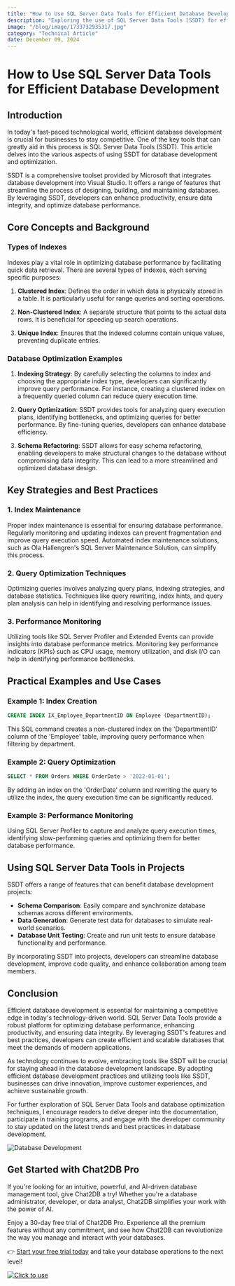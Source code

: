 ```yaml
---
title: "How to Use SQL Server Data Tools for Efficient Database Development"
description: "Exploring the use of SQL Server Data Tools (SSDT) for efficient database development, discussing its impact on the current technology landscape."
image: "/blog/image/1733732935317.jpg"
category: "Technical Article"
date: December 09, 2024
---
```


# How to Use SQL Server Data Tools for Efficient Database Development

## Introduction

In today's fast-paced technological world, efficient database development is crucial for businesses to stay competitive. One of the key tools that can greatly aid in this process is SQL Server Data Tools (SSDT). This article delves into the various aspects of using SSDT for database development and optimization.

SSDT is a comprehensive toolset provided by Microsoft that integrates database development into Visual Studio. It offers a range of features that streamline the process of designing, building, and maintaining databases. By leveraging SSDT, developers can enhance productivity, ensure data integrity, and optimize database performance.

## Core Concepts and Background

### Types of Indexes

Indexes play a vital role in optimizing database performance by facilitating quick data retrieval. There are several types of indexes, each serving specific purposes:

1. **Clustered Index**: Defines the order in which data is physically stored in a table. It is particularly useful for range queries and sorting operations.

2. **Non-Clustered Index**: A separate structure that points to the actual data rows. It is beneficial for speeding up search operations.

3. **Unique Index**: Ensures that the indexed columns contain unique values, preventing duplicate entries.

### Database Optimization Examples

1. **Indexing Strategy**: By carefully selecting the columns to index and choosing the appropriate index type, developers can significantly improve query performance. For instance, creating a clustered index on a frequently queried column can reduce query execution time.

2. **Query Optimization**: SSDT provides tools for analyzing query execution plans, identifying bottlenecks, and optimizing queries for better performance. By fine-tuning queries, developers can enhance database efficiency.

3. **Schema Refactoring**: SSDT allows for easy schema refactoring, enabling developers to make structural changes to the database without compromising data integrity. This can lead to a more streamlined and optimized database design.

## Key Strategies and Best Practices

### 1. Index Maintenance

Proper index maintenance is essential for ensuring database performance. Regularly monitoring and updating indexes can prevent fragmentation and improve query execution speed. Automated index maintenance solutions, such as Ola Hallengren's SQL Server Maintenance Solution, can simplify this process.

### 2. Query Optimization Techniques

Optimizing queries involves analyzing query plans, indexing strategies, and database statistics. Techniques like query rewriting, index hints, and query plan analysis can help in identifying and resolving performance issues.

### 3. Performance Monitoring

Utilizing tools like SQL Server Profiler and Extended Events can provide insights into database performance metrics. Monitoring key performance indicators (KPIs) such as CPU usage, memory utilization, and disk I/O can help in identifying performance bottlenecks.

## Practical Examples and Use Cases

### Example 1: Index Creation

```sql
CREATE INDEX IX_Employee_DepartmentID ON Employee (DepartmentID);
```

This SQL command creates a non-clustered index on the 'DepartmentID' column of the 'Employee' table, improving query performance when filtering by department.

### Example 2: Query Optimization

```sql
SELECT * FROM Orders WHERE OrderDate > '2022-01-01';
```

By adding an index on the 'OrderDate' column and rewriting the query to utilize the index, the query execution time can be significantly reduced.

### Example 3: Performance Monitoring

Using SQL Server Profiler to capture and analyze query execution times, identifying slow-performing queries and optimizing them for better database performance.

## Using SQL Server Data Tools in Projects

SSDT offers a range of features that can benefit database development projects:

- **Schema Comparison**: Easily compare and synchronize database schemas across different environments.
- **Data Generation**: Generate test data for databases to simulate real-world scenarios.
- **Database Unit Testing**: Create and run unit tests to ensure database functionality and performance.

By incorporating SSDT into projects, developers can streamline database development, improve code quality, and enhance collaboration among team members.

## Conclusion

Efficient database development is essential for maintaining a competitive edge in today's technology-driven world. SQL Server Data Tools provide a robust platform for optimizing database performance, enhancing productivity, and ensuring data integrity. By leveraging SSDT's features and best practices, developers can create efficient and scalable databases that meet the demands of modern applications.

As technology continues to evolve, embracing tools like SSDT will be crucial for staying ahead in the database development landscape. By adopting efficient database development practices and utilizing tools like SSDT, businesses can drive innovation, improve customer experiences, and achieve sustainable growth.

For further exploration of SQL Server Data Tools and database optimization techniques, I encourage readers to delve deeper into the documentation, participate in training programs, and engage with the developer community to stay updated on the latest trends and best practices in database development.

![Database Development](https://example.com/database-development.jpg)

## Get Started with Chat2DB Pro

If you're looking for an intuitive, powerful, and AI-driven database management tool, give Chat2DB a try! Whether you're a database administrator, developer, or data analyst, Chat2DB simplifies your work with the power of AI.

Enjoy a 30-day free trial of Chat2DB Pro. Experience all the premium features without any commitment, and see how Chat2DB can revolutionize the way you manage and interact with your databases.

👉 [Start your free trial today](https://chat2db.ai/pricing) and take your database operations to the next level!


[![Click to use](/image/blog/bg/chat2db.jpg)](https://chat2db.ai/)
